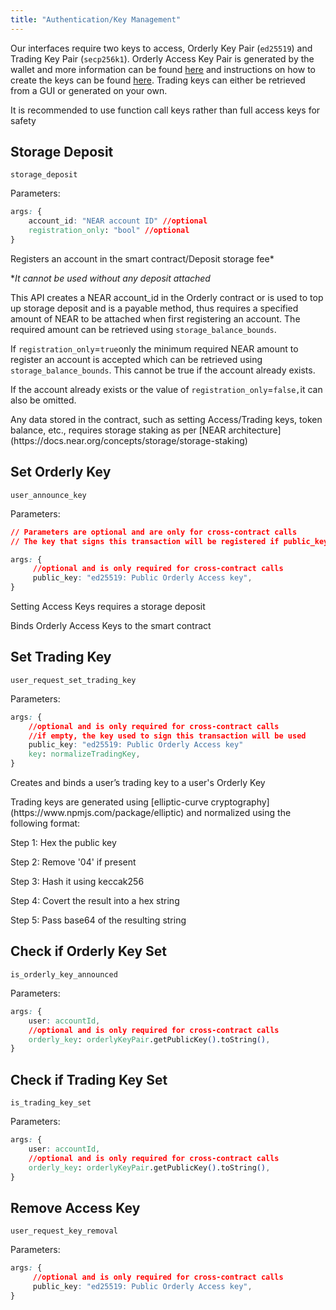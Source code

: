 ```yaml
---
title: "Authentication/Key Management"
---
```


Our interfaces require two keys to access, Orderly Key Pair (`ed25519`) and Trading Key Pair (`secp256k1`). Orderly Access Key Pair is generated by the wallet and more information can be found [here](https://docs.near.org/concepts/basics/accounts/model#access-keys) and instructions on how to create the keys can be found [here](/build-on-near/tutorial#generating-access-keys). Trading keys can either be retrieved from a GUI or generated on your own.

<Note>
    It is recommended to use function call keys rather than full access keys for safety
</Note>

## Storage Deposit

`storage_deposit`

Parameters:

```css
args: {
    account_id: "NEAR account ID" //optional
    registration_only: "bool" //optional
}
```

Registers an account in the smart contract/Deposit storage fee\*

\*_It cannot be used without any deposit attached_

This API creates a NEAR account\_id in the Orderly contract or is used to top up storage deposit and is a payable method, thus requires a specified amount of NEAR to be attached when first registering an account. The required amount can be retrieved using `storage_balance_bounds`. 

If `registration_only`\=`true`only the minimum required NEAR amount to register an account is accepted which can be retrieved using `storage_balance_bounds`. This cannot be true if the account already exists.

If the account already exists or the value of `registration_only`\=`false,`it can also be omitted.

<Note>
    Any data stored in the contract, such as setting Access/Trading keys, token balance, etc., requires storage staking as per [NEAR architecture](https://docs.near.org/concepts/storage/storage-staking)
</Note>

## Set Orderly Key

`user_announce_key`

Parameters:

```css
// Parameters are optional and are only for cross-contract calls
// The key that signs this transaction will be registered if public_key is null

args: {
     //optional and is only required for cross-contract calls
     public_key: "ed25519: Public Orderly Access key",
}
```

Setting Access Keys requires a storage deposit

Binds Orderly Access Keys to the smart contract

## Set Trading Key

`user_request_set_trading_key`

Parameters:

```css
args: {
    //optional and is only required for cross-contract calls
    //if empty, the key used to sign this transaction will be used
    public_key: "ed25519: Public Orderly Access key"
    key: normalizeTradingKey,
}
```

Creates and binds a user’s trading key to a user's Orderly Key

<Note>
Trading keys are generated using [elliptic-curve cryptography](https://www.npmjs.com/package/elliptic) and normalized using the following format:

Step 1: Hex the public key

Step 2: Remove '04' if present

Step 3: Hash it using keccak256

Step 4: Covert the result into a hex string

Step 5: Pass base64 of the resulting string
</Note>

## Check if Orderly Key Set

`is_orderly_key_announced`

Parameters:

```css
args: {
    user: accountId,
    //optional and is only required for cross-contract calls
    orderly_key: orderlyKeyPair.getPublicKey().toString(),
}
```

## Check if Trading Key Set

`is_trading_key_set`

Parameters:

```css
args: {
    user: accountId,
    //optional and is only required for cross-contract calls
    orderly_key: orderlyKeyPair.getPublicKey().toString(), 
}
```

## Remove Access Key

`user_request_key_removal`

Parameters:

```css
args: {
     //optional and is only required for cross-contract calls
     public_key: "ed25519: Public Orderly Access key",
}
```